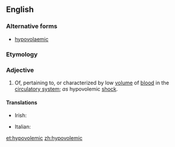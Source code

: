 ==English==

===Alternative forms===
* [[hypovolaemic]]

===Etymology===
{{prefix|hypo|volemic}}

===Adjective===
{{en-adj|-}}

# Of, pertaining to, or characterized by low [[volume]] of [[blood]] in the [[circulatory system]]; ''as'' hypovolemic [[shock]].

====Translations====
{{trans-top|of, pertaining to, or characterized by low volume of blood in the circulatory system}}
* Irish: {{t|ga|hipeavoiléimeach}}
{{trans-mid}}
* Italian: {{t|it|ipovolemico}}
{{trans-bottom}}

[[et:hypovolemic]]
[[zh:hypovolemic]]